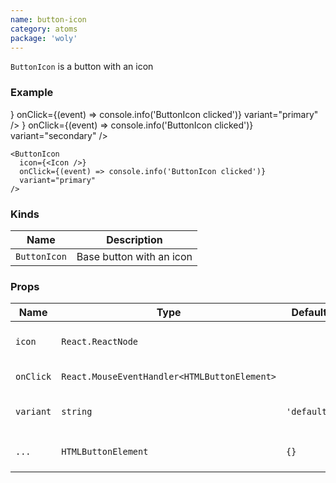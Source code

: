 ```yaml
---
name: button-icon
category: atoms
package: 'woly'
---
```



`ButtonIcon` is a button with an icon

### Example

<Global>
  <div
    style={{
      display: 'flex',
      width: ' 100px',
      justifyContent: 'space-between',
    }}
  >
    <ButtonIcon
      icon={<SearchIcon />}
      onClick={(event) => console.info('ButtonIcon clicked')}
      variant="primary"
    />
    <ButtonIcon
      icon={<OpenedEyeIcon />}
      onClick={(event) => console.info('ButtonIcon clicked')}
      variant="secondary"
    />
  </div>
</Global>

```tsx
<ButtonIcon
  icon={<Icon />}
  onClick={(event) => console.info('ButtonIcon clicked')}
  variant="primary"
/>
```

### Kinds

| Name         | Description              |
| ------------ | ------------------------ |
| `ButtonIcon` | Base button with an icon |

### Props

| Name      | Type                                         | Default     | Description                                        |
| --------- | -------------------------------------------- | ----------- | -------------------------------------------------- |
| `icon`    | `React.ReactNode`                            |             | Set the icon component inside the button           |
| `onClick` | `React.MouseEventHandler<HTMLButtonElement>` |             | Callback when button clicked                       |
| `variant` | `string`                                     | `'default'` | Variant prop to style ButtonIcon component         |
| `...`     | `HTMLButtonElement`                          | `{}`        | Other props are inherited from `HTMLButtonElement` |
